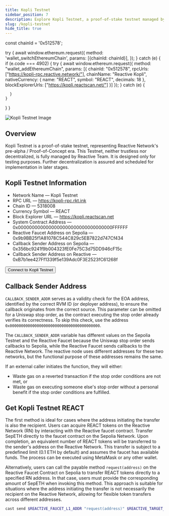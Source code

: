 ```yaml
---
title: Kopli Testnet
sidebar_position: 7
description: Explore Kopli Testnet, a proof-of-stake testnet managed by PARSIQ for testing purposes. Join the pre-alpha stage of Reactive Network and contribute to its development.
slug: /kopli-testnet
hide_title: true
---
```



  const chainId = '0x512578';

  try {
    await window.ethereum.request({
      method: 'wallet_switchEthereumChain',
      params: [{chainId: chainId}],
    });
  } catch (e) {
    if (e.code === 4902) {
      try {
        await window.ethereum.request({
          method: "wallet_addEthereumChain",
          params: [{
            chainId: "0x512578",
            rpcUrls: ["https://kopli-rpc.reactive.network/"],
            chainName: "Reactive Kopli",
            nativeCurrency: {
              name: "REACT",
              symbol: "REACT",
              decimals: 18
            },
            blockExplorerUrls: ["https://kopli.reactscan.net/"]
          }]
        });
      } catch (e) {

      }
    }
  }
}

![Kopli Testnet Image](./img/kopli-testnet.jpg)

## Overview

Kopli Testnet is a proof-of-stake testnet, representing Reactive Network's pre-alpha / Proof-of-Concept era. This Testnet, neither trustless nor decentralized, is fully managed by Reactive Team. It is designed only for testing purposes. Further decentralization is assured and scheduled for implementation in later stages.

## Kopli Testnet Information

* Network Name — Kopli Testnet
* RPC URL — https://kopli-rpc.rkt.ink
* Chain ID — 5318008
* Currency Symbol — REACT
* Block Explorer URL — https://kopli.reactscan.net
* System Contract Address — 0x0000000000000000000000000000000000FFFFFF
* Reactive Faucet Address on Sepolia — 0x9b9BB25f1A81078C544C829c5EB7822d747Cf434
* Callback Sender Address on Sepolia — 0x356bc9241f9b004323fE0Fe75C3d75DD946cF15c
* Callback Sender Address on Reactive — 0xB7b1ee427Ff1339f5e139Adc0F3E2523fC61268f

<button onClick={AddToWeb3Provider}>Connect to Kopli Testnet</button>

## Callback Sender Address

`CALLBACK_SENDER_ADDR` serves as a validity check for the EOA address, identified by the correct RVM ID (or deployer address), to ensure the callback originates from the correct source. This parameter can be omitted for a Uniswap stop order, as the contract executing the stop order already verifies its correctness. To skip this check, use the address `0x0000000000000000000000000000000000000000`.

The `CALLBACK_SENDER_ADDR` variable has different values on the Sepolia Testnet and the Reactive Faucet because the Uniswap stop order sends callbacks to Sepolia, while the Reactive Faucet sends callbacks to the Reactive Network. The reactive node uses different addresses for these two networks, but the functional purpose of these addresses remains the same.

If an external caller initiates the function, they will either:

- Waste gas on a reverted transaction if the stop order conditions are not met, or
- Waste gas on executing someone else's stop order without a personal benefit if the stop order conditions are fulfilled.

## Get Kopli Testnet REACT

The first method is ideal for cases where the address initiating the transfer is also the recipient. Users can acquire REACT tokens on the Reactive Network (RN) by interacting with the Reactive faucet contract. Transfer SepETH directly to the faucet contract on the Sepolia Network. Upon completion, an equivalent number of REACT tokens will be transferred to the sender's address on the Reactive Network. This transfer is subject to a predefined limit (0.1 ETH by default) and assumes the faucet has available funds. The process can be executed using MetaMask or any other wallet.

Alternatively, users can call the payable method `request(address)` on the Reactive Faucet Contract on Sepolia to transfer REACT tokens directly to a specified RN address. In that case, users must provide the corresponding amount of SepETH when invoking this method. This approach is suitable for situations where the address initiating the transfer is not necessarily the recipient on the Reactive Network, allowing for flexible token transfers across different addresses.

```bash
cast send $REACTIVE_FAUCET_L1_ADDR "request(address)" $REACTIVE_TARGET_ADDR --value $WEI_AMOUNT --rpc-url $SEPOLIA_RPC --private-key $SEPOLIA_PRIVATE_KEY
```